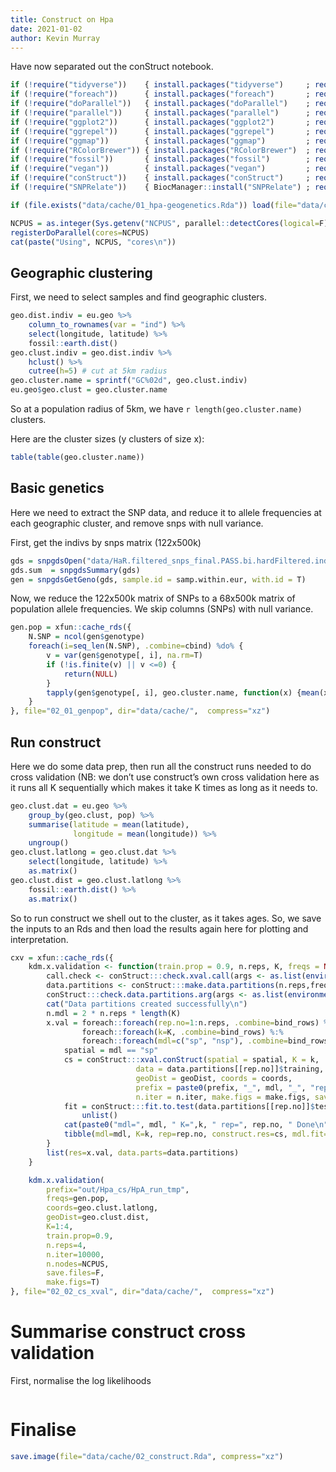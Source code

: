 ```yaml
---
title: Construct on Hpa
date: 2021-01-02
author: Kevin Murray
---
```


Have now separated out the conStruct notebook.

```r
if (!require("tidyverse"))    { install.packages("tidyverse")     ; require("tidyverse")    }
if (!require("foreach"))      { install.packages("foreach")       ; require("foreach")      }
if (!require("doParallel"))   { install.packages("doParallel")    ; require("doParallel")   }
if (!require("parallel"))     { install.packages("parallel")      ; require("parallel")     }
if (!require("ggplot2"))      { install.packages("ggplot2")       ; require("ggplot2")      }
if (!require("ggrepel"))      { install.packages("ggrepel")       ; require("ggrepel")      }
if (!require("ggmap"))        { install.packages("ggmap")         ; require("ggmap")        }
if (!require("RColorBrewer")) { install.packages("RColorBrewer")  ; require("RColorBrewer") }
if (!require("fossil"))       { install.packages("fossil")        ; require("fossil")       }
if (!require("vegan"))        { install.packages("vegan")         ; require("vegan")        }
if (!require("conStruct"))    { install.packages("conStruct")     ; require("conStruct")    }
if (!require("SNPRelate"))    { BiocManager::install("SNPRelate") ; require("SNPRelate")    }

if (file.exists("data/cache/01_hpa-geogenetics.Rda")) load(file="data/cache/01_hpa-geogenetics.Rda")

NCPUS = as.integer(Sys.getenv("NCPUS", parallel::detectCores(logical=F)))
registerDoParallel(cores=NCPUS)
cat(paste("Using", NCPUS, "cores\n"))
```

## Geographic clustering

First, we need to select samples and find geographic clusters.

```r
geo.dist.indiv = eu.geo %>%
    column_to_rownames(var = "ind") %>%
    select(longitude, latitude) %>%
    fossil::earth.dist()
geo.clust.indiv = geo.dist.indiv %>%
    hclust() %>%
    cutree(h=5) # cut at 5km radius
geo.cluster.name = sprintf("GC%02d", geo.clust.indiv)
eu.geo$geo.clust = geo.cluster.name
```

So at a population radius of 5km, we have `r length(geo.cluster.name)`
clusters.

Here are the cluster sizes (y clusters of size x): 

```r
table(table(geo.cluster.name))
```


## Basic genetics

Here we need to extract the SNP data, and reduce it to allele frequencies at
each geographic cluster, and remove snps with null variance.


First,  get the indivs by snps matrix (122x500k)

```r
gds = snpgdsOpen("data/HaR.filtered_snps_final.PASS.bi.hardFiltered.indFiltered.noMit.reheader.gds")
gds.sum  = snpgdsSummary(gds)
gen = snpgdsGetGeno(gds, sample.id = samp.within.eur, with.id = T)
```

Now, we reduce the 122x500k matrix of SNPs to a 68x500k matrix of population
allele frequencies. We skip columns (SNPs) with null variance. 

```r
gen.pop = xfun::cache_rds({
    N.SNP = ncol(gen$genotype)
    foreach(i=seq_len(N.SNP), .combine=cbind) %do% {
        v = var(gen$genotype[, i], na.rm=T)
        if (!is.finite(v) || v <=0) {
            return(NULL)
        }
        tapply(gen$genotype[, i], geo.cluster.name, function(x) {mean(x, na.rm=T)/2})
    }
}, file="02_01_genpop", dir="data/cache/",  compress="xz")
```



## Run construct

Here we do some data prep, then run all the construct runs needed to do cross
validation (NB: we don't use construct's own cross validation here as it runs
all K sequentially which makes it take K times as long as it needs to.

```r
geo.clust.dat = eu.geo %>%
    group_by(geo.clust, pop) %>%
    summarise(latitude = mean(latitude),
              longitude = mean(longitude)) %>%
    ungroup()
geo.clust.latlong = geo.clust.dat %>%
    select(longitude, latitude) %>% 
    as.matrix()
geo.clust.dist = geo.clust.latlong %>%
    fossil::earth.dist() %>%
    as.matrix()
```

So to run construct we shell out to the cluster, as it takes ages. So, we save
the inputs to an Rds and then load the results again here for plotting and
interpretation.


```r
cxv = xfun::cache_rds({
    kdm.x.validation <- function(train.prop = 0.9, n.reps, K, freqs = NULL, data.partitions = NULL, geoDist, coords, prefix, n.iter, make.figs = FALSE, save.files = FALSE, n.nodes=16, parallel=T, ...) {
        call.check <- conStruct:::check.xval.call(args <- as.list(environment()))
        data.partitions <- conStruct:::make.data.partitions(n.reps,freqs,train.prop)
        conStruct:::check.data.partitions.arg(args <- as.list(environment()))
        cat("Data partitions created successfully\n")
        n.mdl = 2 * n.reps * length(K)
        x.val = foreach::foreach(rep.no=1:n.reps, .combine=bind_rows) %:%
                foreach::foreach(k=K, .combine=bind_rows) %:%
                foreach::foreach(mdl=c("sp", "nsp"), .combine=bind_rows) %dopar% {
            spatial = mdl == "sp"
            cs = conStruct:::xval.conStruct(spatial = spatial, K = k, 
                            data = data.partitions[[rep.no]]$training, 
                            geoDist = geoDist, coords = coords, 
                            prefix = paste0(prefix, "_", mdl, "_", "rep", rep.no, "K", k), 
                            n.iter = n.iter, make.figs = make.figs, save.files = save.files)
            fit = conStruct:::fit.to.test(data.partitions[[rep.no]]$testing, cs[[1]]) %>%
                unlist()
            cat(paste0("mdl=", mdl, " K=",k, " rep=", rep.no, " Done\n"))
            tibble(mdl=mdl, K=k, rep=rep.no, construct.res=cs, mdl.fit=list("fit"=fit))
        }
        list(res=x.val, data.parts=data.partitions)
    }

    kdm.x.validation(
        prefix="out/Hpa_cs/HpA_run_tmp",
        freqs=gen.pop,
        coords=geo.clust.latlong,
        geoDist=geo.clust.dist,
        K=1:4,
        train.prop=0.9,
        n.reps=4,
        n.iter=10000,
        n.nodes=NCPUS,
        save.files=F,
        make.figs=T)
}, file="02_02_cs_xval", dir="data/cache/",  compress="xz")
```

# Summarise construct cross validation

First, normalise the log likelihoods

```r
```


# Finalise

```r
save.image(file="data/cache/02_construct.Rda", compress="xz")
```
